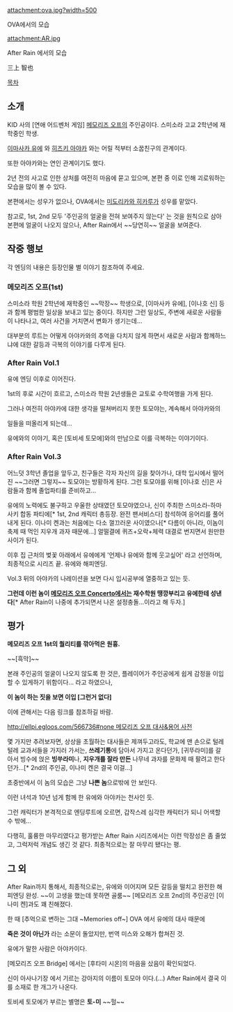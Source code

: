attachment:ova.jpg?width=500

OVA에서의 모습

attachment:AR.jpg

After Rain 에서의 모습


三上 智也 


[[목차]]

== 소개 ==

KID 사의 [연애 어드벤처 게임] [[메모리즈 오프]]의 주인공이다. 스미소라 고교 2학년에 재학중인 학생.

[[이마사카 유에]] 와 [[히즈키 아야카]] 와는 어릴 적부터 소꿉친구의 관계이다.

또한 아야카와는 연인 관계이기도 했다. 

2년 전의 사고로 인한 상처를 여전히 마음에 묻고 있으며, 본편 중 이로 인해 괴로워하는 모습을 많이 볼 수 있다.

본편에서는 성우가 없으나, OVA에서는 [[미도리카와 히카루]]가 성우를 맡았다.

참고로, 1st, 2nd 모두 '주인공의 얼굴을 전혀 보여주지 않는다' 는 것을 원칙으로 삼아 본편에 얼굴이 나오지 않으나, After Rain에서 ~~당연히~~ 얼굴을 보여준다.

== 작중 행보 ==

각 엔딩의 내용은 등장인물 별 이야기 참조하여 주세요.

=== 메모리즈 오프(1st) ===

스미소라 학원 2학년에 재학중인 ~~막장~~ 학생으로, [이마사카 유에], [이나호 신] 등과 함께 평범한 일상을 보내고 있는 중이다. 하지만 그런 일상도, 주변에 새로운 사람들이 나타나고, 여러 사건을 거치면서 변화가 생기는데...

대부분의 루트는 어떻게 아야카와의 추억을 다치지 않게 하면서 새로운 사람과 함께하느냐에 대한 갈등과 극복의 이야기를 다루게 된다. 



=== After Rain Vol.1 ===

유에 엔딩 이후로 이어진다.

1st의 후로 시간이 흐르고, 스미소라 학원 2년생들은 교토로 수학여행을 가게 된다.

그러나 여전히 아야카에 대한 생각을 떨쳐버리지 못한 토모야는, 계속해서 아야카와의

일들을 떠올리게 되는데...

유에와의 이야기, 혹은 [토비세 토모에]와의 만남으로 이를 극복하는 이야기이다.

=== After Rain Vol.3 ===

어느덧 3학년 졸업을 앞두고, 친구들은 각자 자신의 길을 찾아가나, 대학 입시에서 떨어진 ~~그러면 그렇지~~ 토모야는 방황하게 된다. 그런 토모야를 위해 [이나호 신]은 사람들과 함께 졸업파티를 준비하고...

유에의 노력에도 불구하고 우울한 상태였던 토모야였으나, 신이 주최한 스미소라-하마사키 합동 파티에[* 1st, 2nd 캐릭터 총등장. 완전 팬서비스다] 참석하여 응어리를 풀어내게 된다. 이나미 켄과는 처음에는 다소 껄끄러운 사이였으나[* 다름이 아니라, 이놈이 축제 때 먹인 지우개 과자 때문에...] 얼떨결에 퀴즈+오락+체력 대결로 번지면서 원만한 사이가 된다.

이후 집 근처의 벛꽃 아래에서 유에에게 '언제나 유에와 함께 웃고싶어' 라고 선언하며, 최종적으로 시리즈 끝. 유에와 해피엔딩.

Vol.3 뒤의 아야카의 나레이션을 보면 다시 입시공부에 열중하고 있는 듯.

'''그런데 이런 놈이 [[메모리즈 오프 Concerto]]에서는 재수학원 땡깡부리고 유에한테 성낸다'''[* After Rain이 나중에 추가되면서 나온 설정충돌...이라고 해 두자.]

== 평가 ==

'''메모리즈 오프 1st의 퀄리티를 깎아먹은 원흉.'''

~~[흑막]~~

본래 주인공의 얼굴이 나오지 않도록 한 것은, 플레이어가 주인공에게 쉽게 감정을 이입할 수 있게하기 위함이다... 라고 하였으나,

'''이 놈이 하는 짓을 보면 이입 [그런거 없다]'''

이에 관해서는 다음 링크를 참조하길 바람. 

[[http://ellpi.egloos.com/566736#none 메모리즈 오프 대사&용어 사전]]

몇 가지만 추려보자면, 상상을 초월하는 대사들은 제껴두고라도, 학교에 맨 손으로 털레털레 교과서들을 가지러 가서는, '''쓰레기통'''에 담아서 가지고 온다던가, [귀뚜라미]를 갈아서 빙수에 얹은 '''빙쑤라미'''나, '''지우개를 잘라 만든''' 나무네 과자를 문화제 때 팔려고 한다던가...[* 2nd의 주인공, 이나미 켄은 결국 이걸...]

초중반에서 이 놈의 모습은 그냥 '''나쁜 놈'''으로밖에 안 보인다. 

이런 녀석과 10년 넘게 함께 한 유에와 아야카는 천사인 듯.

그런 캐릭터가 본격적으로 엔딩루트에 오르면, 갑작스레 심각한 캐릭터가 되니 어색할 수 밖에...

다행히, 훌륭한 마무리였다고 평가받는 After Rain 시리즈에서는 이런 막장성은 좀 줄었고, 그럭저럭 개념도 생긴 것 같다. 최종적으로는 잘 마무리 됐다는 평.


== 그 외 ==

After Rain까지 통해서, 최종적으로는, 유에와 이어지며 모든 갈등을 떨치고 완전한 해피엔딩 완성. ~~이 고생을 했는데 못하면 골룸~~ [메모리즈 오프 2nd]의 주인공인 [이나미 켄]과도 꽤 친해졌다.

한 때 [추억으로 변하는 그대 ~Memories off~] OVA 에서 유에의 대사 때문에

'''죽은 것이 아닌가''' 라는 소문이 돌았지만, 번역 미스와 오해가 합쳐진 것.

유에가 말한 사람은 아야카이다.

[메모리즈 오프 Bridge] 에서는 [후타미 시온]의 마음을 샀음이 확인되었다.

신이 아사나기장 에서 기르는 강아지의 이름이 토모야 이다.(...) After Rain에서 결국 이를 소재로 한 개그가 나온다.

토비세 토모에가 부르는 별명은 '''토-미''' ~~헐~~
